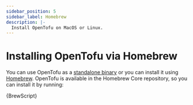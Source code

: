 ```yaml
---
sidebar_position: 5
sidebar_label: Homebrew
description: |-
  Install OpenTofu on MacOS or Linux.
---
```



# Installing OpenTofu via Homebrew

You can use OpenTofu as a [standalone binary](standalone.mdx) or you can install it using [Homebrew](https://formulae.brew.sh/formula/opentofu). OpenTofu is available in the Homebrew Core repository, so you can install it by running:

<CodeBlock language="shell">{BrewScript}</CodeBlock>
